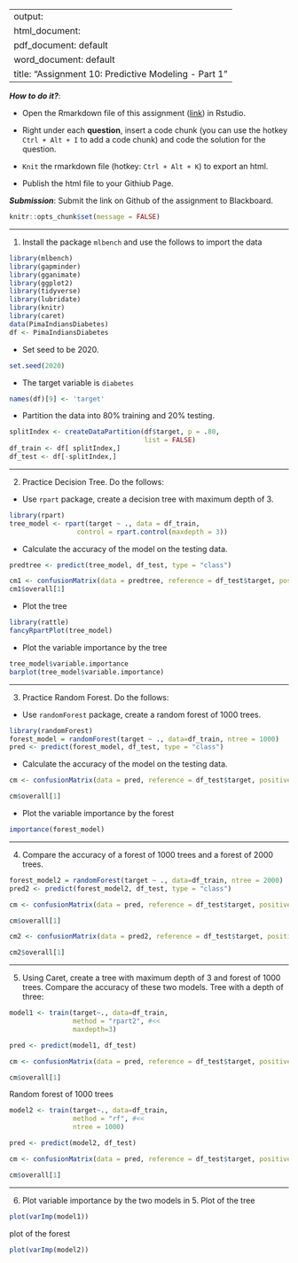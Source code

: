 
---
output: 
  html_document:
  pdf_document: default
  word_document: default
title: "Assignment 10: Predictive Modeling - Part 1"
---

***How to do it?***: 

- Open the Rmarkdown file of this assignment ([link](fa2020_assignment10.Rmd)) in Rstudio. 

- Right under each **question**, insert  a code chunk (you can use the hotkey `Ctrl + Alt + I` to add a code chunk) and code the solution for the question. 

- `Knit` the rmarkdown file (hotkey: `Ctrl + Alt + K`) to export an html.  

-  Publish the html file to your Githiub Page. 

***Submission***: Submit the link on Github of the assignment to Blackboard.

```r
knitr::opts_chunk$set(message = FALSE)
```


-------

1. Install the package `mlbench` and use the follows to import the data

```r
library(mlbench)
library(gapminder)
library(gganimate)
library(ggplot2)
library(tidyverse)
library(lubridate)
library(knitr)
library(caret)
data(PimaIndiansDiabetes)
df <- PimaIndiansDiabetes
```

- Set seed to be 2020.
```r
set.seed(2020)
```

- The target variable is `diabetes`
```r
names(df)[9] <- 'target'
```

- Partition the data into 80% training and 20% testing. 

```r
splitIndex <- createDataPartition(df$target, p = .80, 
                                  list = FALSE)
df_train <- df[ splitIndex,]
df_test <- df[-splitIndex,]
```


-------

2. Practice Decision Tree.  Do the follows:

  - Use `rpart` package, create a decision tree with maximum depth of 3. 
  
```r
library(rpart)
tree_model <- rpart(target ~ ., data = df_train,
                 control = rpart.control(maxdepth = 3))
```

  
  - Calculate the accuracy of the model on the testing data. 
 
```r
predtree <- predict(tree_model, df_test, type = "class")

cm1 <- confusionMatrix(data = predtree, reference = df_test$target, positive = "pos")
cm1$overall[1]
```
 
  
  - Plot the tree
```r
library(rattle)
fancyRpartPlot(tree_model)
```

  
  - Plot the variable importance by the tree
```r
tree_model$variable.importance
barplot(tree_model$variable.importance)
```


-------

3. Practice Random Forest.  Do the follows: 

  - Use `randomForest` package, create a random forest of 1000 trees. 
```r
library(randomForest)
forest_model = randomForest(target ~ ., data=df_train, ntree = 1000)
pred <- predict(forest_model, df_test, type = "class")


```

  
  - Calculate the accuracy of the model on the testing data. 

```r
cm <- confusionMatrix(data = pred, reference = df_test$target, positive = "pos")

cm$overall[1]
```


  - Plot the variable importance by the forest
```r
importance(forest_model)
```

-------

4. Compare the accuracy of a forest of 1000 trees and a forest of 2000 trees. 

```r
forest_model2 = randomForest(target ~ ., data=df_train, ntree = 2000)
pred2 <- predict(forest_model2, df_test, type = "class")

cm <- confusionMatrix(data = pred, reference = df_test$target, positive = "pos")

cm$overall[1]

cm2 <- confusionMatrix(data = pred2, reference = df_test$target, positive = "pos")

cm2$overall[1]
```


-------

5. Using Caret, create a tree with maximum depth of 3 and forest of 1000 trees. Compare the accuracy of these two models.
Tree with a depth of three:
```r
model1 <- train(target~., data=df_train, 
                method = "rpart2", #<<
                maxdepth=3)

pred <- predict(model1, df_test)

cm <- confusionMatrix(data = pred, reference = df_test$target, positive = "pos")

cm$overall[1]

```
Random forest of 1000 trees
```r
model2 <- train(target~., data=df_train, 
                method = "rf", #<< 
                ntree = 1000) 

pred <- predict(model2, df_test)

cm <- confusionMatrix(data = pred, reference = df_test$target, positive = "pos")

cm$overall[1]
```


-------

6. Plot variable importance by the two models in 5. 
Plot of the tree
```r
plot(varImp(model1))
```
plot of the forest
```r
plot(varImp(model2))
```

